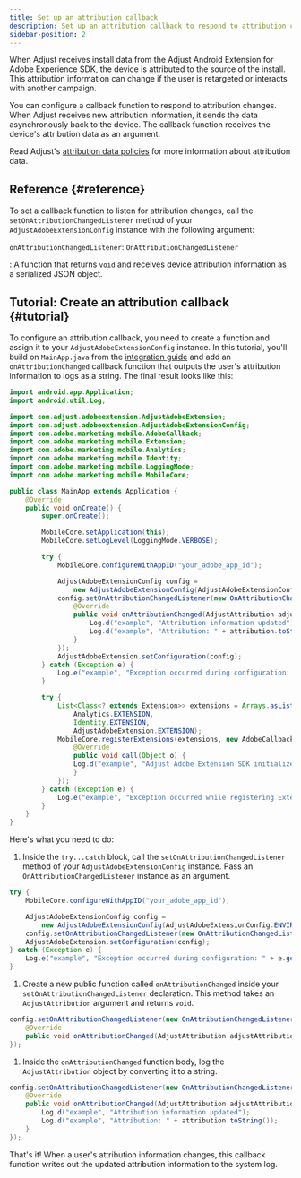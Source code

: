 ```yaml
---
title: Set up an attribution callback
description: Set up an attribution callback to respond to attribution changes.
sidebar-position: 2
---
```


When Adjust receives install data from the Adjust Android Extension for Adobe Experience SDK, the device is attributed to the source of the install. This attribution information can change if the user is retargeted or interacts with another campaign.

You can configure a callback function to respond to attribution changes. When Adjust receives new attribution information, it sends the data asynchronously back to the device. The callback function receives the device's attribution data as an argument.

Read Adjust's [attribution data policies](https://github.com/adjust/sdks/blob/master/doc/attribution-data.md) for more information about attribution data.

## Reference {#reference}

To set a callback function to listen for attribution changes, call the `setOnAttributionChangedListener` method of your `AdjustAdobeExtensionConfig` instance with the following argument:

<DefList>

`onAttributionChangedListener`: `OnAttributionChangedListener`

: A function that returns `void` and receives device attribution information as a serialized JSON object.

</DefList>

## Tutorial: Create an attribution callback {#tutorial}

To configure an attribution callback, you need to create a function and assign it to your `AdjustAdobeExtensionConfig` instance. In this tutorial, you'll build on `MainApp.java` from the [integration guide](/en/sdk/adobe-extension/android/integration) and add an `onAttributionChanged` callback function that outputs the user's attribution information to logs as a string. The final result looks like this:

```java
import android.app.Application;
import android.util.Log;

import com.adjust.adobeextension.AdjustAdobeExtension;
import com.adjust.adobeextension.AdjustAdobeExtensionConfig;
import com.adobe.marketing.mobile.AdobeCallback;
import com.adobe.marketing.mobile.Extension;
import com.adobe.marketing.mobile.Analytics;
import com.adobe.marketing.mobile.Identity;
import com.adobe.marketing.mobile.LoggingMode;
import com.adobe.marketing.mobile.MobileCore;

public class MainApp extends Application {
    @Override
    public void onCreate() {
        super.onCreate();

        MobileCore.setApplication(this);
        MobileCore.setLogLevel(LoggingMode.VERBOSE);

        try {
            MobileCore.configureWithAppID("your_adobe_app_id");

            AdjustAdobeExtensionConfig config =
                new AdjustAdobeExtensionConfig(AdjustAdobeExtensionConfig.ENVIRONMENT_SANDBOX);
            config.setOnAttributionChangedListener(new OnAttributionChangedListener() {
                @Override
                public void onAttributionChanged(AdjustAttribution adjustAttribution) {
                    Log.d("example", "Attribution information updated");
                    Log.d("example", "Attribution: " + attribution.toString());
                }
            });
            AdjustAdobeExtension.setConfiguration(config);
        } catch (Exception e) {
            Log.e("example", "Exception occurred during configuration: " + e.getMessage());
        }

        try {
            List<Class<? extends Extension>> extensions = Arrays.asList(
                Analytics.EXTENSION,
                Identity.EXTENSION,
                AdjustAdobeExtension.EXTENSION);
            MobileCore.registerExtensions(extensions, new AdobeCallback<Object>() {
                @Override
                public void call(Object o) {
                Log.d("example", "Adjust Adobe Extension SDK initialized");
                }
            });
        } catch (Exception e) {
            Log.e("example", "Exception occurred while registering Extension: " + e.getMessage());
        }
    }
}
```

Here's what you need to do:

1. Inside the `try...catch` block, call the `setOnAttributionChangedListener` method of your `AdjustAdobeExtensionConfig` instance. Pass an `OnAttributionChangedListener` instance as an argument.

<CodeBlock highlight="{range: 6}" startLineNumber={21} showLineNumbers>

```java
try {
    MobileCore.configureWithAppID("your_adobe_app_id");

    AdjustAdobeExtensionConfig config =
        new AdjustAdobeExtensionConfig(AdjustAdobeExtensionConfig.ENVIRONMENT_SANDBOX);
    config.setOnAttributionChangedListener(new OnAttributionChangedListener() {});
    AdjustAdobeExtension.setConfiguration(config);
} catch (Exception e) {
    Log.e("example", "Exception occurred during configuration: " + e.getMessage());
}
```

</CodeBlock>

1. Create a new public function called `onAttributionChanged` inside your `setOnAttributionChangedListener` declaration. This method takes an `AdjustAttribution` argument and returns `void`.

<CodeBlock title="MainApp.java" highlight="{range: 3}" startLineNumber={26} showLineNumbers>

```java
config.setOnAttributionChangedListener(new OnAttributionChangedListener() {
    @Override
    public void onAttributionChanged(AdjustAttribution adjustAttribution) {}
});
```

</CodeBlock>

1. Inside the `onAttributionChanged` function body, log the `AdjustAttribution` object by converting it to a string.

<CodeBlock title="MainApp.java" highlight="{range: 4-5}" startLineNumber={26} showLineNumbers>

```java
config.setOnAttributionChangedListener(new OnAttributionChangedListener() {
    @Override
    public void onAttributionChanged(AdjustAttribution adjustAttribution) {
        Log.d("example", "Attribution information updated");
        Log.d("example", "Attribution: " + attribution.toString());
    }
});
```

</CodeBlock>

That's it! When a user's attribution information changes, this callback function writes out the updated attribution information to the system log.
